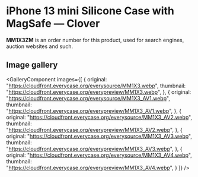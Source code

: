 
# iPhone 13 mini Silicone Case with MagSafe — Clover

<Callout type='info' emoji='👉🏻'>**MM1X3ZM** is an order number for this product, used for search engines, auction websites and such.</Callout>

## Image gallery

<GalleryComponent
    images={[
      {
        original: "https://cloudfront.everycase.org/everysource/MM1X3.webp",
        thumbnail: "https://cloudfront.everycase.org/everypreview/MM1X3.webp",
      },
      {
        original: "https://cloudfront.everycase.org/everysource/MM1X3_AV1.webp",
        thumbnail: "https://cloudfront.everycase.org/everypreview/MM1X3_AV1.webp",
      },
      {
        original: "https://cloudfront.everycase.org/everysource/MM1X3_AV2.webp",
        thumbnail: "https://cloudfront.everycase.org/everypreview/MM1X3_AV2.webp",
      },
      {
        original: "https://cloudfront.everycase.org/everysource/MM1X3_AV3.webp",
        thumbnail: "https://cloudfront.everycase.org/everypreview/MM1X3_AV3.webp",
      },
      {
        original: "https://cloudfront.everycase.org/everysource/MM1X3_AV4.webp",
        thumbnail: "https://cloudfront.everycase.org/everypreview/MM1X3_AV4.webp",
      }
    ]}
  />
